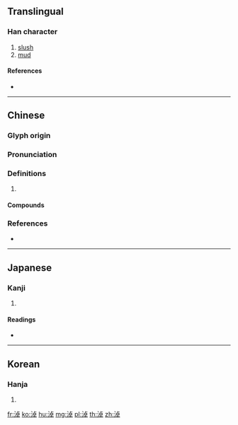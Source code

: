 {{character info/new}}
==Translingual==

===Han character===
{{Han char|rn=85|rad=水|as=08|sn=11|four=31147|canj=EYAJ|ids=⿰氵卓}}

# [[slush]]
# [[mud]]

====References====
* {{Han ref|kx=0629.270|dkj=17639|dj=1031.170|hdz=31647.070|uh=6DD6|ud=28118|bh=D5EF|bd=54767}}

----

==Chinese==
{{zh-forms}}

===Glyph origin===
{{Han etym}}

===Pronunciation===
{{zh-pron
|m=nào
|c=naau6,zoek3
|mn=nòa
|mc=y
|oc=y
|cat=
}}

===Definitions===
{{zh-hanzi}}

# {{rfdef|zh}}

====Compounds====
{{zh-der|泥淖|淖濘|淖糜|濘淖|濯淖}}

===References===
* {{R:yue:Hanzi}}

----

==Japanese==

===Kanji===
{{ja-kanji|grade=|rs=水08}}

# {{defn|lang=ja|sort=水08}}

====Readings====
* {{ja-readings|on=[[どう]] (dō), [[にょう]] (nyō)|kun=[[どる]] (doru)}}

----

==Korean==

===Hanja===
{{ko-hanja|hangeul=[[뇨]]>[[요]]|eumhun=|rv=nyo>yo|mr=nyo>yo|y=nyo>yo}}

# {{defn|lang=ko|sort=水08}}

[[fr:淖]]
[[ko:淖]]
[[hu:淖]]
[[mg:淖]]
[[pl:淖]]
[[th:淖]]
[[zh:淖]]